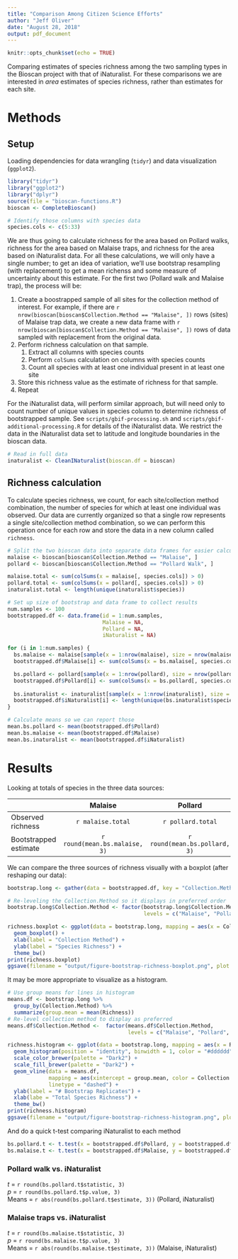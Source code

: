 ```yaml
---
title: "Comparison Among Citizen Science Efforts"
author: "Jeff Oliver"
date: "August 28, 2018"
output: pdf_document
---
```


```r
knitr::opts_chunk$set(echo = TRUE)
```

Comparing estimates of species richness among the two sampling types in the Bioscan project with that of iNaturalist. For these comparisons we are interested in _area_ estimates of species richness, rather than estimates for each site. 

# Methods
## Setup
Loading dependencies for data wrangling (`tidyr`) and data visualization (`ggplot2`).

```r
library("tidyr")
library("ggplot2")
library("dplyr")
source(file = "bioscan-functions.R")
bioscan <- CompleteBioscan()

# Identify those columns with species data
species.cols <- c(5:33)
```

We are thus going to calculate richness for the area based on Pollard walks, richness for the area based on Malaise traps, and richness for the area based on iNaturalist data. For all these calculations, we will only have a single number; to get an idea of variation, we'll use bootstrap resampling (with replacement) to get a mean richenss and some measure of uncertainty about this estimate. For the first two (Pollard walk and Malaise trap), the process will be:

1. Create a boostrapped sample of all sites for the collection method of interest. For example, if there are `r nrow(bioscan[bioscan$Collection.Method == "Malaise", ])` rows (sites) of Malaise trap data, we create a new data frame with `r nrow(bioscan[bioscan$Collection.Method == "Malaise", ])` rows of data sampled with replacement from the original data.
2. Perform richness calculation on that sample.
    1. Extract all columns with species counts
    2. Perform `colSums` calculation on columns with species counts
    3. Count all species with at least one individual present in at least one site
3. Store this richness value as the estimate of richness for that sample.
4. Repeat

For the iNaturalist data, will perform similar approach, but will need only to count number of unique values in species column to determine richness of bootstrapped sample. See `scripts/gbif-processing.sh` and `scripts/gbif-additional-processing.R` for details of the iNaturalist data. We restrict the data in the iNaturalist data set to latitude and longitude boundaries in the bioscan data.

```r
# Read in full data
inaturalist <- CleanINaturalist(bioscan.df = bioscan)
```

## Richness calculation
To calculate species richness, we count, for each site/collection method combination, the number of species for which at least one individual was observed. Our data are currently organized so that a single row represents a single site/collection method combination, so we can perform this operation once for each row and store the data in a new column called `richness`.

```r
# Split the two bioscan data into separate data frames for easier calculations
malaise <- bioscan[bioscan$Collection.Method == "Malaise", ]
pollard <- bioscan[bioscan$Collection.Method == "Pollard Walk", ]

malaise.total <- sum(colSums(x = malaise[, species.cols]) > 0)
pollard.total <- sum(colSums(x = pollard[, species.cols]) > 0)
inaturalist.total <- length(unique(inaturalist$species))
```

```r
# Set up size of bootstrap and data frame to collect results
num.samples <- 100
bootstrapped.df <- data.frame(id = 1:num.samples,
                              Malaise = NA,
                              Pollard = NA,
                              iNaturalist = NA)

for (i in 1:num.samples) {
  bs.malaise <- malaise[sample(x = 1:nrow(malaise), size = nrow(malaise), replace = TRUE), ]
  bootstrapped.df$Malaise[i] <- sum(colSums(x = bs.malaise[, species.cols]) > 0)

  bs.pollard <- pollard[sample(x = 1:nrow(pollard), size = nrow(pollard), replace = TRUE), ]
  bootstrapped.df$Pollard[i] <- sum(colSums(x = bs.pollard[, species.cols]) > 0)
  
  bs.inaturalist <- inaturalist[sample(x = 1:nrow(inaturalist), size = nrow(inaturalist), replace = TRUE), ]
  bootstrapped.df$iNaturalist[i] <- length(unique(bs.inaturalist$species))
}

# Calculate means so we can report those
mean.bs.pollard <- mean(bootstrapped.df$Pollard)
mean.bs.malaise <- mean(bootstrapped.df$Malaise)
mean.bs.inaturalist <- mean(bootstrapped.df$iNaturalist)
```

# Results
Looking at totals of species in the three data sources:

|     | Malaise | Pollard | iNaturalist |
|:----|:-------:|:-------:|:-----------:|
| Observed richness | `r malaise.total` | `r pollard.total` | `r inaturalist.total` |
| Bootstrapped estimate | `r round(mean.bs.malaise, 3)` | `r round(mean.bs.pollard, 3)` | `r round(mean.bs.inaturalist, 3)` |

We can compare the three sources of richness visually with a boxplot (after reshaping our data):
```r
bootstrap.long <- gather(data = bootstrapped.df, key = "Collection.Method", value = "Richness", -id)

# Re-leveling the Collection.Method so it displays in preferred order
bootstrap.long$Collection.Method <- factor(bootstrap.long$Collection.Method, 
                                           levels = c("Malaise", "Pollard", "iNaturalist"))

richness.boxplot <- ggplot(data = bootstrap.long, mapping = aes(x = Collection.Method, y = Richness)) +
  geom_boxplot() +
  xlab(label = "Collection Method") + 
  ylab(label = "Species Richness") +
  theme_bw()
print(richness.boxplot)
ggsave(filename = "output/figure-bootstrap-richness-boxplot.png", plot = richness.boxplot)
```

It may be more appropriate to visualize as a histogram.
```r
# Use group means for lines in histogram
means.df <- bootstrap.long %>% 
  group_by(Collection.Method) %>%
  summarize(group.mean = mean(Richness))
# Re-level collection method to display as preferred
means.df$Collection.Method <-  factor(means.df$Collection.Method, 
                                      levels = c("Malaise", "Pollard", "iNaturalist"))

richness.histogram <- ggplot(data = bootstrap.long, mapping = aes(x = Richness, fill = Collection.Method)) +
  geom_histogram(position = "identity", binwidth = 1, color = "#dddddd", alpha = 0.75) +
  scale_color_brewer(palette = "Dark2") + 
  scale_fill_brewer(palette = "Dark2") + 
  geom_vline(data = means.df, 
             mapping = aes(xintercept = group.mean, color = Collection.Method), 
             linetype = "dashed") +
  ylab(label = "# Bootstrap Replicates") +
  xlab(labe = "Total Species Richness") +
  theme_bw()
print(richness.histogram)
ggsave(filename = "output/figure-bootstrap-richness-histogram.png", plot = richness.boxplot)
```

And do a quick t-test comparing iNaturalist to each method
```r
bs.pollard.t <- t.test(x = bootstrapped.df$Pollard, y = bootstrapped.df$iNaturalist)
bs.malaise.t <- t.test(x = bootstrapped.df$Malaise, y = bootstrapped.df$iNaturalist)
```

### Pollard walk vs. iNaturalist
_t_ = `r round(bs.pollard.t$statistic, 3)`  
_p_ = `r round(bs.pollard.t$p.value, 3)`  
Means = `r abs(round(bs.pollard.t$estimate, 3))` (Pollard, iNaturalist)

### Malaise traps vs. iNaturalist
_t_ = `r round(bs.malaise.t$statistic, 3)`  
_p_ = `r round(bs.malaise.t$p.value, 3)`  
Means = `r abs(round(bs.malaise.t$estimate, 3))` (Malaise, iNaturalist)
